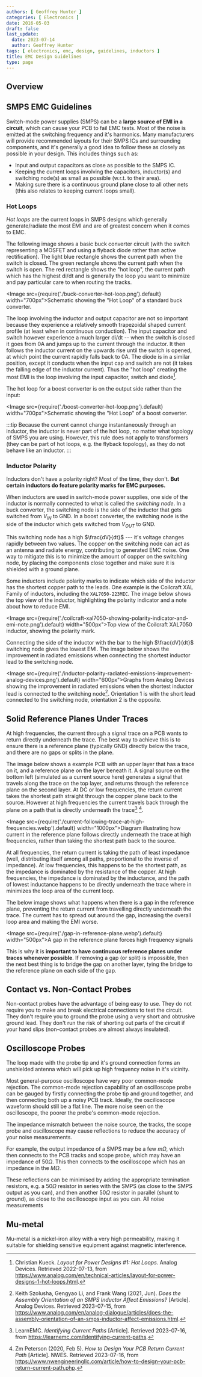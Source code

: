 ```yaml
---
authors: [ Geoffrey Hunter ]
categories: [ Electronics ]
date: 2016-05-03
draft: false
last_update:
  date: 2023-07-14
  author: Geoffrey Hunter
tags: [ electronics, emc, design, guidelines, inductors ]
title: EMC Design Guidelines
type: page
---
```


## Overview

## SMPS EMC Guidelines

Switch-mode power supplies (SMPS) can be a **large source of EMI in a circuit**, which can cause your PCB to fail EMC tests. Most of the noise is emitted at the switching frequency and it's harmonics. Many manufacturers will provide recommended layouts for their SMPS ICs and surrounding components, and it's generally a good idea to follow these as closely as possible in your design. This includes things such as:

* Input and output capacitors as close as possible to the SMPS IC.
* Keeping the current loops involving the capacitors, inductor(s) and switching node(s) as small as possible (w.r.t. to their area).
* Making sure there is a continuous ground plane close to all other nets (this also relates to keeping current loops small).

### Hot Loops

_Hot loops_ are the current loops in SMPS designs which generally generate/radiate the most EMI and are of greatest concern when it comes to EMC.

The following image shows a basic buck converter circuit (with the switch representing a MOSFET and using a flyback diode rather than active rectification). The light blue rectangle shows the current path when the switch is closed. The green rectangle shows the current path when the switch is open. The red rectangle shows the "hot loop", the current path which has the highest di/dt and is generally the loop you want to minimize and pay particular care to when routing the tracks. 

<Image src={require('./buck-converter-hot-loop.png').default} width="700px">Schematic showing the \"Hot Loop\" of a standard buck converter.</Image>

The loop involving the inductor and output capacitor are not so important because they experience a relatively smooth trapezoidal shaped current profile (at least when in continuous conduction). The input capacitor and switch however experience a much larger di/dt -- when the switch is closed it goes from 0A and jumps up to the current through the inductor. It then follows the inductor current on the upwards rise until the switch is opened, at which point the current rapidly falls back to 0A. The diode is in a similar position, except it conducts when the input cap and switch are not (it takes the falling edge of the inductor current). Thus the "hot loop" creating the most EMI is the loop involving the input capacitor, switch and diode[^bib-analog-devices-hot-loops].

The hot loop for a boost converter is on the output side rather than the input:

<Image src={require('./boost-converter-hot-loop.png').default} width="700px">Schematic showing the \"Hot Loop\" of a boost converter.</Image>

:::tip
Because the current cannot change instantaneously through an inductor, the inductor is never part of the hot loop, no matter what topology of SMPS you are using. However, this rule does not apply to transformers (they can be part of hot loops, e.g. the flyback topology), as they do not behave like an inductor.
:::

### Inductor Polarity

Inductors don't have a polarity right? Most of the time, they don't. **But certain inductors do feature polarity marks for EMC purposes.**

When inductors are used in switch-mode power supplies, one side of the inductor is normally connected to what is called the _switching node_. In a buck converter, the switching node is the side of the inductor that gets switched from $V_{IN}$ to $\text{GND}$. In a boost converter, the switching node is the side of the inductor which gets switched from $V_{OUT}$ to $\text{GND}$.

This switching node has a high $\frac{dV}{dt}$ --- it's voltage changes rapidly between two values. The copper on the switching node can act as an antenna and radiate energy, contributing to generated EMC noise. One way to mitigate this is to minimize the amount of copper on the switching node, by placing the components close together and make sure it is shielded with a ground plane.

Some inductors include polarity marks to indicate which side of the inductor has the shortest copper path to the leads. One example is the Coilcraft XAL Family of inductors, including the `XAL7050-223MEC`. The image below shows the top view of the inductor, highlighting the polarity indicator and a note about how to reduce EMI.

<Image src={require('./coilcraft-xal7050-showing-polarity-indicator-and-emi-note.png').default} width="500px">Top view of the Coilcraft XAL7050 inductor, showing the polarity mark.</Image>

Connecting the side of the inductor with the bar to the high $\frac{dV}{dt}$ switching node gives the lowest EMI. The image below shows the improvement in radiated emissions when connecting the shortest inductor lead to the switching node.

<Image src={require('./inductor-polarity-radiated-emissions-improvement-analog-devices.png').default} width="600px">Graphs from Analog Devices showing the improvement in radiated emissions when the shortest inductor lead is connected to the switching node[^analog-devices-assembly-orientation-inductor-affect-emissions]. Orientation 1 is with the short lead connected to the switching node, orientation 2 is the opposite.</Image>

## Solid Reference Planes Under Traces

At high frequencies, the current through a signal trace on a PCB wants to return directly underneath the trace. The best way to achieve this is to ensure there is a reference plane (typically GND) directly below the trace, and there are no gaps or splits in the plane.

The image below shows a example PCB with an upper layer that has a trace on it, and a reference plane on the layer beneath it. A signal source on the bottom left (simulated as a current source here) generates a signal that travels along the trace on the top layer, and returns through the reference plane on the second layer. At DC or low frequencies, the return current takes the shortest path straight through the copper plane back to the source. However at high frequencies the current travels back through the plane on a path that is directly underneath the trace[^learn-emc-identifying-current-paths] [^nwes-how-to-design-your-pcb-return-current-path].

<Image src={require('./current-following-trace-at-high-frequencies.webp').default} width="1000px">Diagram illustrating how current in the reference plane follows directly underneath the trace at high frequencies, rather than taking the shortest path back to the source.</Image>

At all frequencies, the return current is taking the path of least impedance (well, distributing itself among all paths, proportional to the inverse of impedance). At low frequencies, this happens to be the shortest path, as the impedance is dominated by the resistance of the copper. At high frequencies, the impedance is dominated by the inductance, and the path of lowest inductance happens to be directly underneath the trace where in minimizes the loop area of the current loop.

The below image shows what happens when there is a gap in the reference plane, preventing the return current from travelling directly underneath the trace. The current has to spread out around the gap, increasing the overall loop area and making the EMI worse.

<Image src={require('./gap-in-reference-plane.webp').default} width="500px">A gap in the reference plane forces high frequency signals</Image>

This is why it is **important to have continuous reference planes under traces whenever possible**. If removing a gap (or split) is impossible, then the next best thing is to bridge the gap on another layer, tying the bridge to the reference plane on each side of the gap. 

## Contact vs. Non-Contact Probes

Non-contact probes have the advantage of being easy to use. They do not require you to make and break electrical connections to test the circuit. They don't require you to ground the probe using a very short and obtrusive ground lead. They don't run the risk of shorting out parts of the circuit if your hand slips (non-contact probes are almost always insulated).

## Oscilloscope Probes

The loop made with the probe tip and it's ground connection forms an unshielded antenna which will pick up high frequency noise in it's vicinity.

Most general-purpose oscilloscope have very poor common-mode rejection. The common-mode rejection capability of an oscilloscope probe can be gauged by firstly connecting the probe tip and ground together, and then connecting both up a noisy PCB track. Ideally, the oscilloscope waveform should still be a flat line. The more noise seen on the oscilloscope, the poorer the probe's common-mode rejection.

The impedance mismatch between the noise source, the tracks, the scope probe and oscilloscope may cause reflections to reduce the accuracy of your noise measurements. 

For example, the output impedance of a SMPS may be a few $m\Omega$, which then connects to the PCB tracks and scope probe, which may have an impedance of $50\Omega$. This then connects to the oscilloscope which has an impedance in the $M\Omega$. 

These reflections can be minimised by adding the appropriate termination resistors, e.g. a $50\Omega$ resistor in series with the SMPS (as close to the SMPS output as you can), and then another $50\Omega$ resistor in parallel (shunt to ground), as close to the oscilloscope input as you can. All noise measurements

## Mu-metal

Mu-metal is a nickel-iron alloy with a very high permeability, making it suitable for shielding sensitive equipment against magnetic interference.

[^analog-devices-assembly-orientation-inductor-affect-emissions]: Keith Szolusha, Gengyao Li, and Frank Wang (2021, Jun). _Does the Assembly Orientation of an SMPS Inductor Affect Emissions?_ [Article]. Analog Devices. Retrieved 2023-07-15, from https://www.analog.com/en/analog-dialogue/articles/does-the-assembly-orientation-of-an-smps-inductor-affect-emissions.html.
[^bib-analog-devices-hot-loops]: Christian Kueck. _Layout for Power Designs #1: Hot Loops_. Analog Devices. Retrieved 2022-07-13, from https://www.analog.com/en/technical-articles/layout-for-power-designs-1-hot-loops.html.
[^learn-emc-identifying-current-paths]: LearnEMC. _Identifying Current Paths_ [Article]. Retrieved 2023-07-16, from https://learnemc.com/identifying-current-paths.
[^nwes-how-to-design-your-pcb-return-current-path]: Zm Peterson (2020, Feb 5). _How to Design Your PCB Return Current Path_ [Article]. NWES. Retrieved 2023-07-16, from https://www.nwengineeringllc.com/article/how-to-design-your-pcb-return-current-path.php.